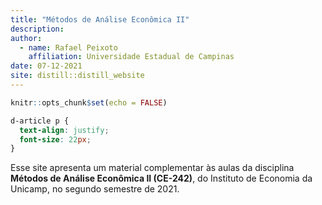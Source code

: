 ```yaml
---
title: "Métodos de Análise Econômica II"
description:
author:
  - name: Rafael Peixoto
    affiliation: Universidade Estadual de Campinas
date: 07-12-2021
site: distill::distill_website
---
```


```r
knitr::opts_chunk$set(echo = FALSE)
```

```css
d-article p {
  text-align: justify;
  font-size: 22px;
}
```

Esse site apresenta um material complementar às aulas da disciplina **Métodos de Análise Econômica II (CE-242)**, do Instituto de Economia da Unicamp, no segundo semestre de 2021.